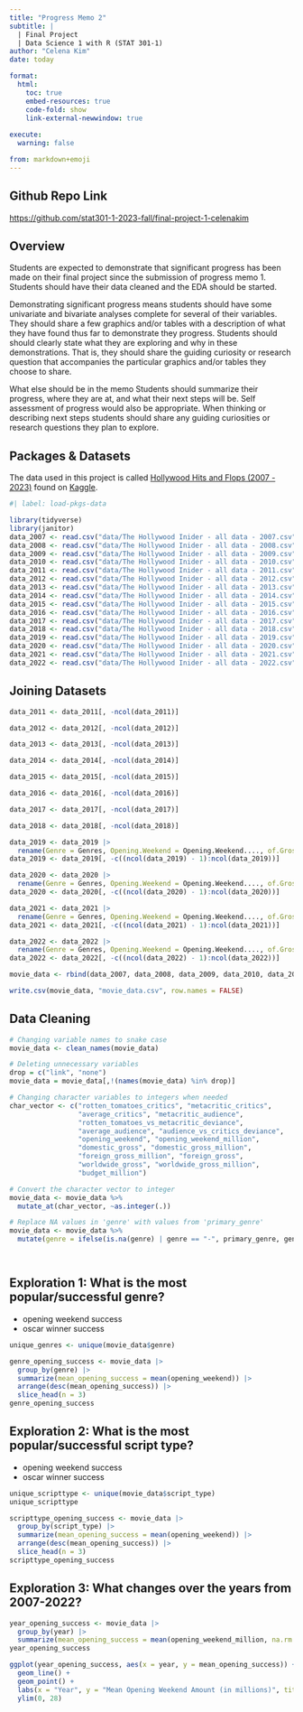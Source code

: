```yaml
---
title: "Progress Memo 2"
subtitle: |
  | Final Project 
  | Data Science 1 with R (STAT 301-1)
author: "Celena Kim"
date: today

format:
  html:
    toc: true
    embed-resources: true
    code-fold: show
    link-external-newwindow: true
    
execute:
  warning: false

from: markdown+emoji 
---
```



::: {.callout-tip icon="false"}
## Github Repo Link

[https://github.com/stat301-1-2023-fall/final-project-1-celenakim](https://github.com/stat301-1-2023-fall/final-project-1-celenakim)
:::

## Overview

Students are expected to demonstrate that significant progress has been made on their final project since the submission of progress memo 1. Students should have their data cleaned and the EDA should be started.

Demonstrating significant progress means students should have some univariate and bivariate analyses complete for several of their variables.  They should share a few graphics and/or tables with a description of what they have found thus far to demonstrate they progress. Students should should clearly state what they are exploring and why in these demonstrations. That is, they should share the guiding curiosity or research question that accompanies the particular graphics and/or tables they choose to share. 

What else should be in the memo
Students should summarize their progress, where they are at, and what their next steps will be. Self assessment of progress would also be appropriate. When thinking or describing next steps students should share any guiding curiosities or research questions they plan to explore.

## Packages & Datasets
The data used in this project is called [Hollywood Hits and Flops (2007 - 2023)](https://www.kaggle.com/datasets/sujaykapadnis/hollywood-hits-and-flops-2007-2023/) found on [Kaggle](https://www.kaggle.com). 

```r
#| label: load-pkgs-data

library(tidyverse)
library(janitor)
data_2007 <- read.csv("data/The Hollywood Inider - all data - 2007.csv")
data_2008 <- read.csv("data/The Hollywood Inider - all data - 2008.csv")
data_2009 <- read.csv("data/The Hollywood Inider - all data - 2009.csv")
data_2010 <- read.csv("data/The Hollywood Inider - all data - 2010.csv")
data_2011 <- read.csv("data/The Hollywood Inider - all data - 2011.csv")
data_2012 <- read.csv("data/The Hollywood Inider - all data - 2012.csv")
data_2013 <- read.csv("data/The Hollywood Inider - all data - 2013.csv")
data_2014 <- read.csv("data/The Hollywood Inider - all data - 2014.csv")
data_2015 <- read.csv("data/The Hollywood Inider - all data - 2015.csv")
data_2016 <- read.csv("data/The Hollywood Inider - all data - 2016.csv")
data_2017 <- read.csv("data/The Hollywood Inider - all data - 2017.csv")
data_2018 <- read.csv("data/The Hollywood Inider - all data - 2018.csv")
data_2019 <- read.csv("data/The Hollywood Inider - all data - 2019.csv")
data_2020 <- read.csv("data/The Hollywood Inider - all data - 2020.csv")
data_2021 <- read.csv("data/The Hollywood Inider - all data - 2021.csv")
data_2022 <- read.csv("data/The Hollywood Inider - all data - 2022.csv")
```

## Joining Datasets

```r
data_2011 <- data_2011[, -ncol(data_2011)]

data_2012 <- data_2012[, -ncol(data_2012)]

data_2013 <- data_2013[, -ncol(data_2013)]

data_2014 <- data_2014[, -ncol(data_2014)]

data_2015 <- data_2015[, -ncol(data_2015)]

data_2016 <- data_2016[, -ncol(data_2016)]

data_2017 <- data_2017[, -ncol(data_2017)]

data_2018 <- data_2018[, -ncol(data_2018)]

data_2019 <- data_2019 |> 
  rename(Genre = Genres, Opening.Weekend = Opening.Weekend...., of.Gross.earned.abroad = X..of.Gross.earned.abroad)
data_2019 <- data_2019[, -c((ncol(data_2019) - 1):ncol(data_2019))]

data_2020 <- data_2020 |> 
  rename(Genre = Genres, Opening.Weekend = Opening.Weekend...., of.Gross.earned.abroad = X..of.Gross.earned.abroad) 
data_2020 <- data_2020[, -c((ncol(data_2020) - 1):ncol(data_2020))]

data_2021 <- data_2021 |> 
  rename(Genre = Genres, Opening.Weekend = Opening.Weekend...., of.Gross.earned.abroad = X..of.Gross.earned.abroad) 
data_2021 <- data_2021[, -c((ncol(data_2021) - 1):ncol(data_2021))]

data_2022 <- data_2022 |> 
  rename(Genre = Genres, Opening.Weekend = Opening.Weekend...., of.Gross.earned.abroad = X..of.Gross.earned.abroad) 
data_2022 <- data_2022[, -c((ncol(data_2022) - 1):ncol(data_2022))]

movie_data <- rbind(data_2007, data_2008, data_2009, data_2010, data_2011, data_2012, data_2013, data_2014, data_2015, data_2016, data_2017, data_2018, data_2019, data_2020, data_2021, data_2022) #2011-2022

write.csv(movie_data, "movie_data.csv", row.names = FALSE)
```

## Data Cleaning
```r
# Changing variable names to snake case
movie_data <- clean_names(movie_data)

# Deleting unnecessary variables
drop = c("link", "none")
movie_data = movie_data[,!(names(movie_data) %in% drop)]

# Changing character variables to integers when needed
char_vector <- c("rotten_tomatoes_critics", "metacritic_critics", 
                 "average_critics", "metacritic_audience",
                 "rotten_tomatoes_vs_metacritic_deviance", 
                 "average_audience", "audience_vs_critics_deviance", 
                 "opening_weekend", "opening_weekend_million", 
                 "domestic_gross", "domestic_gross_million", 
                 "foreign_gross_million", "foreign_gross", 
                 "worldwide_gross", "worldwide_gross_million", 
                 "budget_million")

# Convert the character vector to integer
movie_data <- movie_data %>%
  mutate_at(char_vector, ~as.integer(.))

# Replace NA values in 'genre' with values from 'primary_genre'
movie_data <- movie_data %>%
  mutate(genre = ifelse(is.na(genre) | genre == "-", primary_genre, genre))




```


## Exploration 1: What is the most popular/successful genre?
- opening weekend success
- oscar winner success
```r
unique_genres <- unique(movie_data$genre)

genre_opening_success <- movie_data |> 
  group_by(genre) |> 
  summarize(mean_opening_success = mean(opening_weekend)) |> 
  arrange(desc(mean_opening_success)) |> 
  slice_head(n = 3)
genre_opening_success
```

## Exploration 2: What is the most popular/successful script type?
- opening weekend success
- oscar winner success
```r
unique_scripttype <- unique(movie_data$script_type)
unique_scripttype

scripttype_opening_success <- movie_data |> 
  group_by(script_type) |> 
  summarize(mean_opening_success = mean(opening_weekend)) |> 
  arrange(desc(mean_opening_success)) |> 
  slice_head(n = 3)
scripttype_opening_success
```


## Exploration 3: What changes over the years from 2007-2022?
```r
year_opening_success <- movie_data |> 
  group_by(year) |> 
  summarize(mean_opening_success = mean(opening_weekend_million, na.rm = TRUE)) 
year_opening_success

ggplot(year_opening_success, aes(x = year, y = mean_opening_success)) +
  geom_line() +
  geom_point() +
  labs(x = "Year", y = "Mean Opening Weekend Amount (in millions)", title = "Average Opening Weekend Amount in Millions from 2007-2022") +
  ylim(0, 28)
```

